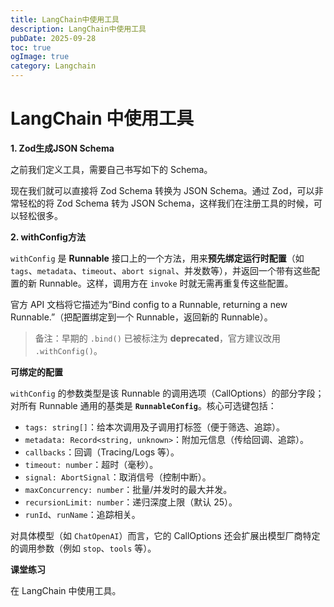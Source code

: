 ```yaml
---
title: LangChain中使用工具
description: LangChain中使用工具
pubDate: 2025-09-28
toc: true
ogImage: true
category: Langchain
---
```


# LangChain 中使用工具

**1. Zod生成JSON Schema**

之前我们定义工具，需要自己书写如下的 Schema。

现在我们就可以直接将 Zod Schema 转换为 JSON Schema。通过 Zod，可以非常轻松的将 Zod Schema 转为 JSON Schema，这样我们在注册工具的时候，可以轻松很多。

**2. withConfig方法**

`withConfig` 是 **Runnable** 接口上的一个方法，用来**预先绑定运行时配置**（如 `tags`、`metadata`、`timeout`、`abort signal`、并发数等），并返回一个带有这些配置的新 Runnable。这样，调用方在 `invoke` 时就无需再重复传这些配置。

官方 API 文档将它描述为“Bind config to a Runnable, returning a new Runnable.”（把配置绑定到一个 Runnable，返回新的 Runnable）。

> 备注：早期的 `.bind()` 已被标注为 **deprecated**，官方建议改用 `.withConfig()`。

**可绑定的配置**

`withConfig` 的参数类型是该 Runnable 的调用选项（CallOptions）的部分字段；对所有 Runnable 通用的基类是 **`RunnableConfig`**。核心可选键包括：

- `tags: string[]`：给本次调用及子调用打标签（便于筛选、追踪）。
- `metadata: Record<string, unknown>`：附加元信息（传给回调、追踪）。
- `callbacks`：回调（Tracing/Logs 等）。
- `timeout: number`：超时（毫秒）。
- `signal: AbortSignal`：取消信号（控制中断）。
- `maxConcurrency: number`：批量/并发时的最大并发。
- `recursionLimit: number`：递归深度上限（默认 25）。
- `runId`、`runName`：追踪相关。

对具体模型（如 `ChatOpenAI`）而言，它的 CallOptions 还会扩展出模型厂商特定的调用参数（例如 `stop`、`tools` 等）。

**课堂练习**

在 LangChain 中使用工具。
